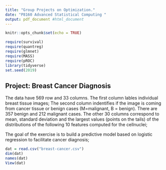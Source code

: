 ```yaml
---
title: "Group Projects on Optimization."
date: "P8160 Advanced Statistical Computing "
output: pdf_document #html_document
---
```


```r
knitr::opts_chunk$set(echo = TRUE)

require(survival)
require(quantreg)
require(glmnet)
require(MASS)
require(pROC)
library(tidyverse)
set.seed(2019)
```



## Project: Breast Cancer Diagnosis


The data \textit{breast-cancer.csv} have 569 row and 33 columns. The first column \textbf{ID} lables individual breast tissue images; The second column \textbf{Diagnonsis} indentifies if the image is coming from cancer tissue or benign cases (M=malignant, B = benign). There are 357  benign and 212  malignant cases. The other 30 columns correspond to mean, standard deviation and the largest values (points on the tails) of the distributions of the following 10 features computed for the cellnuclei;
\begin{itemize}
\item radius (mean of distances from center to points on the perimeter)
\item texture (standard deviation of gray-scale values)
\item perimeter
\item area
\item smoothness (local variation in radius lengths)
\item compactness (perimeter\^ 2 / area - 1.0)
\item concavity (severity of concave portions of the contour)
\item concave points (number of concave portions of the contour)
\item symmetry
\item fractal dimension ("coastline approximation" - 1)
\end{itemize}


The goal of the exercise is to build a predictive model based on logistic regression to facilitate cancer diagnosis; 

\textbf{Your to-do-list is}

\begin{enumerate}
\item Build a logistic model to classify the images into  malignant/benign, and write down your likelihood function, its gradient and Hessian matrix.  

\item Develop a Newton-Raphson algorithm to estimate your model; 

\item Build a logistic-LASSO model to select features, and implement a path-wise coordinate-wise optimization algorithm to obtain a path of solutions with a sequence of descending $\lambda$'s. 

\item Use 5-fold cross-validation to select the best $\lambda$. Compare the prediction performance between the 'optimal' model and 'full' model  

\item Write a report to summarize your findings.
\end{enumerate}

```r
dat = read.csv("breast-cancer.csv")
dim(dat)
names(dat)
View(dat)
```


